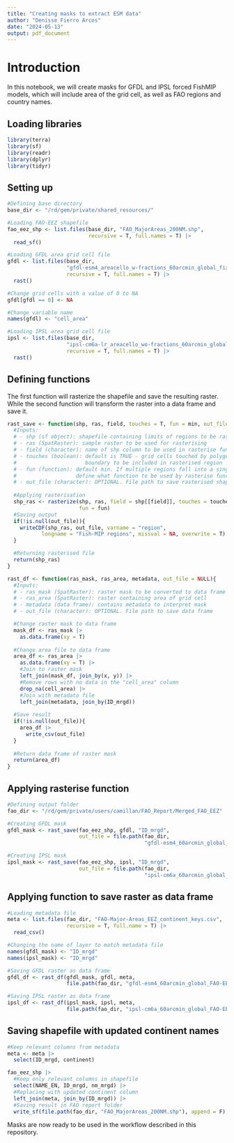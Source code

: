 ```yaml
---
title: "Creating masks to extract ESM data"
author: "Denisse Fierro Arcos"
date: "2024-05-13"
output: pdf_document
---
```


# Introduction
In this notebook, we will create masks for GFDL and IPSL forced FishMIP models, which will include area of the grid cell, as well as FAO regions and country names.  
  
## Loading libraries
  
```r
library(terra)
library(sf)
library(readr)
library(dplyr)
library(tidyr)
```
  
## Setting up
  
```r
#Defining base directory
base_dir <- "/rd/gem/private/shared_resources/"

#Loading FAO-EEZ shapefile
fao_eez_shp <- list.files(base_dir, "FAO_MajorAreas_200NM.shp", 
                          recursive = T, full.names = T) |> 
  read_sf()

#Loading GFDL area grid cell file
gfdl <- list.files(base_dir, 
                   "gfdl-esm4_areacello_w-fractions_60arcmin_global_fixed.nc",
                   recursive = T, full.names = T) |> 
  rast()

#Change grid cells with a value of 0 to NA
gfdl[gfdl == 0] <- NA

#Change variable name
names(gfdl) <- "cell_area"

#Loading IPSL area grid cell file
ipsl <- list.files(base_dir, 
                   "ipsl-cm6a-lr_areacello_wo-fractions_60arcmin_global_fixed.nc",
                   recursive = T, full.names = T) |> 
  rast()
```
  
## Defining functions
The first function will rasterize the shapefile and save the resulting raster. While the second function will transform the raster into a data frame and save it.  
  
```r
rast_save <- function(shp, ras, field, touches = T, fun = min, out_file = NULL){
  #Inputs:
  # - shp (sf object): shapefile containing limits of regions to be rasterised
  # - ras (SpatRaster): sample raster to be used for rasterising
  # - field (character): name of shp column to be used in rasterise function
  # - touches (boolean): default is TRUE - grid cells touched by polygon 
  #                      boundary to be included in rasterised region
  # - fun (function): default min. If multiple regions fall into a single cell,
  #                   define what function to be used by rasterise function
  # - out_file (character): OPTIONAL. File path to save rasterised shapefile
  
  #Applying rasterisation
  shp_ras <- rasterize(shp, ras, field = shp[[field]], touches = touches,
                       fun = fun)
  #Saving output
  if(!is.null(out_file)){
    writeCDF(shp_ras, out_file, varname = "region", 
           longname = "Fish-MIP regions", missval = NA, overwrite = T)
  }

  #Returning rasterised file
  return(shp_ras)
}

rast_df <- function(ras_mask, ras_area, metadata, out_file = NULL){
  #Inputs:
  # - ras_mask (SpatRaster): raster mask to be converted to data frame
  # - ras_area (SpatRaster): raster containing area of grid cell
  # - metadata (data frame): contains metadata to interpret mask
  # - out_file (character): OPTIONAL. File path to save data frame

  #Change raster mask to data frame
  mask_df <- ras_mask |>
    as.data.frame(xy = T) 
  
  #Change area file to data frame
  area_df <- ras_area |> 
    as.data.frame(xy = T) |> 
    #Join to raster mask
    left_join(mask_df, join_by(x, y)) |> 
    #Remove rows with no data in the "cell_area" column
    drop_na(cell_area) |> 
    #Join with metadata file
    left_join(metadata, join_by(ID_mrgd))
  
  #Save result
  if(!is.null(out_file)){
    area_df |> 
      write_csv(out_file)
  }
  
  #Return data frame of raster mask
  return(area_df)
}
```
  
## Applying rasterise function
  
```r
#Defining output folder
fao_dir <- "/rd/gem/private/users/camillan/FAO_Report/Merged_FAO_EEZ"

#Creating GFDL mask
gfdl_mask <- rast_save(fao_eez_shp, gfdl, "ID_mrgd",
                       out_file = file.path(fao_dir, 
                                            "gfdl-esm4_60arcmin_global_FAO-EEZ.nc"))

#Creating IPSL mask
ipsl_mask <- rast_save(fao_eez_shp, ipsl, "ID_mrgd",
                       out_file = file.path(fao_dir, 
                                            "ipsl-cm6a_60arcmin_global_FAO-EEZ.nc"))
```
  
## Applying function to save raster as data frame
  
```r
#Loading metadata file
meta <- list.files(fao_dir, "FAO-Major-Areas_EEZ_continent_keys.csv",
                   recursive = T, full.name = T) |> 
  read_csv()

#Changing the name of layer to match metadata file
names(gfdl_mask) <- "ID_mrgd"
names(ipsl_mask) <- "ID_mrgd"

#Saving GFDL raster as data frame
gfdl_df <- rast_df(gfdl_mask, gfdl, meta, 
                   file.path(fao_dir, "gfdl-esm4_60arcmin_global_FAO-EEZ.csv"))

#Saving IPSL raster as data frame
ipsl_df <- rast_df(ipsl_mask, ipsl, meta, 
                   file.path(fao_dir, "ipsl-cm6a_60arcmin_global_FAO-EEZ.csv"))
```
  
## Saving shapefile with updated continent names
  
```r
#Keep relevant columns from metadata
meta <- meta |> 
  select(ID_mrgd, continent)

fao_eez_shp |> 
  #Keep only relevant columns in shapefile
  select(NAME_EN, ID_mrgd, nm_mrgd) |> 
  #Replacing with updated continent column
  left_join(meta, join_by(ID_mrgd)) |> 
  #Saving result in FAO report folder
  write_sf(file.path(fao_dir, "FAO_MajorAreas_200NM.shp"), append = F)
```
  
Masks are now ready to be used in the workflow described in this repository.  
  